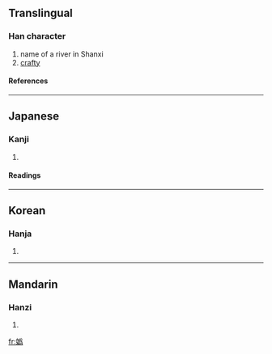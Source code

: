 {{see|妫|媯}}

==Translingual==
===Han character===
{{Han char|rn=38|rad=女|as=12|sn=15|four=|canj=女月竹火 (VBHF)}}
# name of a river in Shanxi
# [[crafty]]
====References====
{{Han ref|kx=0271.130|dkj=06720|dj=0539.060|hdz=21082.061|uh=5B00|ud=23296}}
----
==Japanese==
===Kanji===
{{ja-kanji|grade=|rs=女12}}
# {{defn|Japanese}} 
====Readings====
{{ja-readings|on=[[き]] (ki), [[ぎ]] (gi)|kun=[[わるがしこい]] (warugashikoi)}}
----
==Korean==
===Hanja===
{{ko-hanja|hangeul=규|rv=gyu|mr=kyu}}
# {{defn|Korean}}
----
==Mandarin==
===Hanzi===
{{cmn-hanzi|sim=妫|pin=[[guī]] ([[gui1]])|wg=kuei<sup>1</sup>}}
# {{defn|Mandarin}}

[[fr:嬀]]